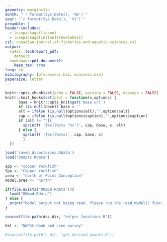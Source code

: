 ```yaml
---
geometry: margin=1in
month: "`r format(Sys.Date(), '%B')`"
year: "`r format(Sys.Date(), '%Y')`"
preamble: |
header-includes: 
  - \usepackage{lineno}
  - \usepackage[inline]{showlabels}
csl: canadian-journal-of-fisheries-and-aquatic-sciences.csl
output:
  sa4ss::techreport_pdf:
    default
  bookdown::pdf_document2:
    keep_tex: true
lang: en
bibilography: [pfmcassess.bib, wcassess.bib]
papersize: letter
---
```


\linenumbers

<!-- Common lat/long 
Cape Mendocino, Pt. Conception and OR border -->
\newcommand\CapeM{$40^\circ 10^\prime N$}
\newcommand\PtC{$34^\circ 27^\prime N$}
\newcommand\CAOR{$42^\circ 00^\prime N$}

```r
knitr::opts_chunk$set(echo = FALSE, warning = FALSE, message = FALSE)
knitr::knit_hooks$set(plot = function(x,options) {
      base = knitr::opts_knit$get('base.url')
      if (is.null(base)) base = ''
      alt = ifelse (is.null(options$alt),"",options$alt)
      cap = ifelse (is.null(options$caption),"",options$caption)
      if (alt != ""){
        sprintf('![%s](%s%s "%s")', cap, base, x, alt)
      } else {
        sprintf('![%s](%s%s)', cap, base, x)
        }
  })

load('saved_directories.Rdata')
load("00opts.Rdata")

spp <- "copper rockfish"
Spp <- "Copper rockfish"
area <- "north of Point Conception"
model.area <- "north"

if(file.exists("00mod.Rdata")){
  load("00mod.Rdata")
} else {
  print("Model output not being read. Please run the read_model() function.")
}

source(file.path(doc_dir, "helper_functions.R"))

hkl <- "NWFSC Hook and Line survey"

#source(file.path(r_dir, "get_derived_quants.R"))

```
